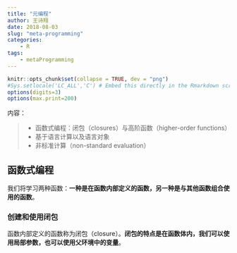 ```yaml
---
title: "元编程"
author: 王诗翔
date: 2018-08-03
slug: "meta-programming"
categories: 
    - R
tags:
    - metaProgramming
---
```



```r
knitr::opts_chunk$set(collapse = TRUE, dev = "png")
#Sys.setlocale('LC_ALL','C') # Embed this directly in the Rmarkdown script that contains the Chinese character comment
options(digits=3)
options(max.print=200)
```


内容：

> * 函数式编程：闭包（closures）与高阶函数（higher-order functions）
> * 基于语言计算以及语言对象
> * 非标准计算（non-standard evaluation）

## 函数式编程

我们将学习两种函数：**一种是在函数内部定义的函数，另一种是与其他函数组合使用的函数**。

### 创建和使用闭包

函数内部定义的函数称为闭包（closure）。**闭包的特点是在函数体内，我们可以使用局部参数，也可以使用父环境中的变量**。

